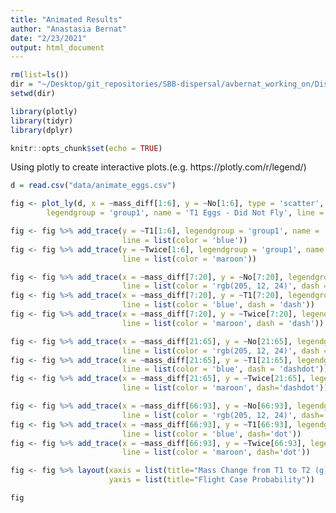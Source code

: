 ```yaml
---
title: "Animated Results"
author: "Anastasia Bernat"
date: "2/23/2021"
output: html_document
---
```


```r
rm(list=ls())
dir = "~/Desktop/git_repositories/SBB-dispersal/avbernat_working_on/Dispersal/Winter_2020/stats/"
setwd(dir) 

library(plotly)
library(tidyr)
library(dplyr)

knitr::opts_chunk$set(echo = TRUE)
```

Using plotly to create interactive plots.(e.g. https://plotly.com/r/legend/)

```r
d = read.csv("data/animate_eggs.csv")
```

```r
fig <- plot_ly(d, x = ~mass_diff[1:6], y = ~No[1:6], type = 'scatter', mode = 'lines',
        legendgroup = 'group1', name = 'T1 Eggs - Did Not Fly', line = list(color = 'rgb(205, 12, 24)'))

fig <- fig %>% add_trace(y = ~T1[1:6], legendgroup = 'group1', name = 'T1 Eggs - T1 Flew',
                         line = list(color = 'blue'))
fig <- fig %>% add_trace(y = ~Twice[1:6], legendgroup = 'group1', name = 'T1 Eggs - Flew Twice',
                         line = list(color = 'maroon'))

fig <- fig %>% add_trace(x = ~mass_diff[7:20], y = ~No[7:20], legendgroup = 'group2', name = 'No Eggs - Did Not Fly',
                         line = list(color = 'rgb(205, 12, 24)', dash = 'dash')) 
fig <- fig %>% add_trace(x = ~mass_diff[7:20], y = ~T1[7:20], legendgroup = 'group2', name = 'No Eggs - T1 Flew',
                         line = list(color = 'blue', dash = 'dash'))
fig <- fig %>% add_trace(x = ~mass_diff[7:20], y = ~Twice[7:20], legendgroup = 'group2', name = 'No Eggs - Flew Twice',
                         line = list(color = 'maroon', dash = 'dash'))

fig <- fig %>% add_trace(x = ~mass_diff[21:65], y = ~No[21:65], legendgroup = 'group3', name = '2 Eggs - Did Not Fly',
                         line = list(color = 'rgb(205, 12, 24)', dash = 'dashdot'))
fig <- fig %>% add_trace(x = ~mass_diff[21:65], y = ~T1[21:65], legendgroup = 'group3', name = '2 Eggs - T1 Flew',
                         line = list(color = 'blue', dash = 'dashdot'))
fig <- fig %>% add_trace(x = ~mass_diff[21:65], y = ~Twice[21:65], legendgroup = 'group3', name = '2 Eggs - Flew Twice',
                         line = list(color = 'maroon', dash='dashdot'))

fig <- fig %>% add_trace(x = ~mass_diff[66:93], y = ~No[66:93], legendgroup = 'group4', name = 'T2 Eggs - Did Not Fly',
                         line = list(color = 'rgb(205, 12, 24)', dash='dot'))
fig <- fig %>% add_trace(x = ~mass_diff[66:93], y = ~T1[66:93], legendgroup = 'group4', name = 'T2 Eggs - T1 Flew',
                         line = list(color = 'blue', dash='dot'))
fig <- fig %>% add_trace(x = ~mass_diff[66:93], y = ~Twice[66:93], legendgroup = 'group4', name = 'T2 Eggs - Flew Twice',
                         line = list(color = 'maroon', dash='dot'))

fig <- fig %>% layout(xaxis = list(title="Mass Change from T1 to T2 (g)"), 
                      yaxis = list(title="Flight Case Probability"))
```

```r
fig
```


